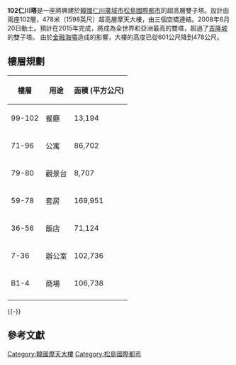 {{KO future infrastructure}}
{{Infobox building
| name      =151仁川塔→ 102仁川塔
| image              =
| caption            =
| location           = [[韓國|韓國]][[仁川廣域市|仁川廣域市]][[松島國際都市|松島國際都市]]
| coordinates        = {{Coord|37.456256|N|126.705206|E|display=title}}
| start_date     = 2008年6月20日
| est_completion           = 2015年<ref name="KT022610">{{cite news |url=http://www.koreatimes.co.kr/www/news/nation/2010/04/281_61524.html |title=Incheon to Be NE Asian Hub |date=2010-02-26 |newspaper=[[The_Korea_Times|The Korea Times]] |accessdate=2010-11-05 |archiveurl=https://www.webcitation.org/65d4UHcBx?url=http://www.koreatimes.co.kr/www/news/nation/2010/04/281_61524.html |archivedate=2012-02-21 |deadurl=no }}</ref>
| roof               =
| top_floor          =
| antenna_spire      = 478米（1598英尺）
| floor_area         = 60萬平方米（650萬平方英尺）
| elevator_count     =
| floor_count        = 151→102
| cost               = 17兆[[韓圓|韓圓]]<ref>{{cite news|url=http://www.newswire.co.kr/?job=news&no=276542|title=151-Story Incheon Tower to be built soon|date=2007-08-27|publisher=''NewsWire''|accessdate=2009-11-18|archive-date=2011-07-19|archive-url=https://web.archive.org/web/20110719220818/http://www.newswire.co.kr/?job=news&no=276542|dead-url=no}}</ref><br />[[美金|美金]]150億<ref name="money">{{cite news|url=http://money.cnn.com/2006/02/07/news/international/tallest_building/|title=151-floor tower planned in South Korea|date=2006-02-07|publisher=''{{link-en|CNNMoney.com|CNNMoney.com}}''|accessdate=2009-11-18|archiveurl=https://web.archive.org/web/20091118170022/http://money.cnn.com/2006/02/07/news/international/tallest_building/|archivedate=2009-11-18|dead-url=no}}</ref>
| architect          = {{link-en|约翰·波特曼|John C. Portman, Jr.}}
| developer          = [[現代工程建設|現代工程建設]]（Hyundai Engineering and Construction）
| engineer           = {{link-en|Thornton Tomasetti|Thornton Tomasetti}}
| main_contractor         = 
}}

'''102仁川塔'''是一座將興建於[[韓國|韓國]][[仁川廣域市|仁川廣域市]][[松島國際都市|松島國際都市]]的超高層雙子塔。設計由兩座102層，478米（1598英尺）超高層摩天大樓，由三個空橋連結。2008年6月20日動土。預計在2015年完成，將成為全世界和亞洲最高的雙塔，超過了[[吉隆坡|吉隆坡]]的雙子塔。
由於[[金融海嘯|金融海嘯]]造成的影響，大樓的高度已從601公尺降到478公尺。

==樓層規劃==
{| class="wikitable"
|-
! 樓層
! 用途
! 面積 (平方公尺)
|-
| 99-102
| 餐廳
| 13,194
|-
| 71-96
| 公寓
| 86,702
|-
| 79-80
| 觀景台
| 8,707
|-
| 59-78
| 套房
| 169,951
|-
| 36-56
| 飯店
| 71,124
|-
| 7-36
| 辦公室
| 102,736
|-
| B1-4
| 商場
| 106,738
|-
|}

{{-}}
==參考文獻==
{{reflist}}

{{超高層摩天大樓}}
[[Category:韓國摩天大樓|Category:韓國摩天大樓]]
[[Category:松島國際都市|Category:松島國際都市]]